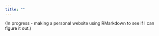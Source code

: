 ```yaml
---
title: ""
---
```


(In progress - making a personal website using RMarkdown to see if I can figure it out.)